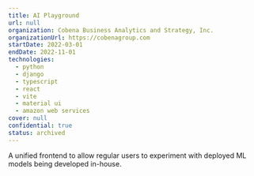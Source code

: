 ```yaml
---
title: AI Playground
url: null
organization: Cobena Business Analytics and Strategy, Inc.
organizationUrl: https://cobenagroup.com
startDate: 2022-03-01
endDate: 2022-11-01
technologies:
  - python
  - django
  - typescript
  - react
  - vite
  - material ui
  - amazon web services
cover: null
confidential: true
status: archived
---
```


A unified frontend to allow regular users to experiment with deployed ML models being developed in-house.
